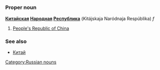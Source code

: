 =={{ru}}==
[[Category:Russian nouns]]
===Proper noun===
'''[[китайский|Китайская]] [[народный|Народная]] [[Республика]]''' (Kitájskaja Naródnaja Respúblika) ''f''

# [[People's Republic of China]]

===See also===
*[[Китай]]